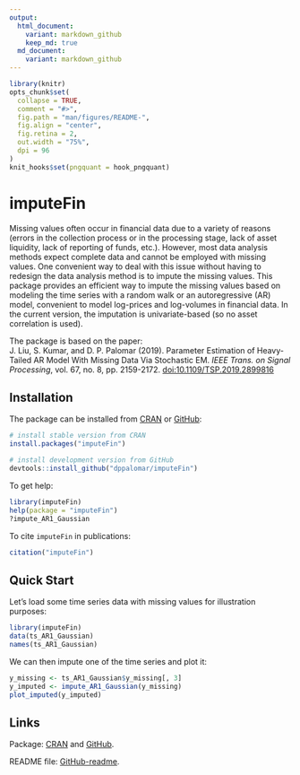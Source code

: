 ```yaml
---
output:
  html_document:
    variant: markdown_github
    keep_md: true
  md_document:
    variant: markdown_github
---
```


<!-- README.md is generated from README.Rmd. Please edit that file -->

```r
library(knitr)
opts_chunk$set(
  collapse = TRUE,
  comment = "#>",
  fig.path = "man/figures/README-",
  fig.align = "center",
  fig.retina = 2,
  out.width = "75%",
  dpi = 96
)
knit_hooks$set(pngquant = hook_pngquant)
```

# imputeFin
<!---
[![CRAN_Status_Badge](https://www.r-pkg.org/badges/version/imputeFin)](https://CRAN.R-project.org/package=imputeFin)
[![CRAN Downloads](https://cranlogs.r-pkg.org/badges/imputeFin)](https://CRAN.R-project.org/package=imputeFin)
[![CRAN Downloads Total](https://cranlogs.r-pkg.org/badges/grand-total/imputeFin?color=brightgreen)](https://CRAN.R-project.org/package=imputeFin)
--->

Missing values often occur in financial data due to a variety 
of reasons (errors in the collection process or in the processing stage, 
lack of asset liquidity, lack of reporting of funds, etc.). However, 
most data analysis methods expect complete data and cannot be employed 
with missing values. One convenient way to deal with this issue without 
having to redesign the data analysis method is to impute the missing 
values. This package provides an efficient way to impute the missing 
values based on modeling the time series with a random walk or an 
autoregressive (AR) model, convenient to model log-prices and log-volumes 
in financial data. In the current version, the imputation is 
univariate-based (so no asset correlation is used). 

The package is based on the paper:   
J. Liu, S. Kumar, and D. P. Palomar (2019). Parameter Estimation of 
Heavy-Tailed AR Model With Missing Data Via Stochastic EM. _IEEE Trans. on 
Signal Processing_, vol. 67, no. 8, pp. 2159-2172. <doi:10.1109/TSP.2019.2899816>


## Installation
The package can be installed from [CRAN](https://CRAN.R-project.org/package=imputeFin) or [GitHub](https://github.com/dppalomar/imputeFin):
```r
# install stable version from CRAN
install.packages("imputeFin")

# install development version from GitHub
devtools::install_github("dppalomar/imputeFin")
```

To get help:
```r
library(imputeFin)
help(package = "imputeFin")
?impute_AR1_Gaussian
```

To cite `imputeFin` in publications:
```r
citation("imputeFin")
```



## Quick Start
Let's load some time series data with missing values for illustration purposes:
```r
library(imputeFin)
data(ts_AR1_Gaussian)
names(ts_AR1_Gaussian)
```

We can then impute one of the time series and plot it:
```r
y_missing <- ts_AR1_Gaussian$y_missing[, 3]
y_imputed <- impute_AR1_Gaussian(y_missing)
plot_imputed(y_imputed)
```




<!---
## Documentation
For more detailed information, please check the
[vignette](https://CRAN.R-project.org/package=imputeFin/vignettes/ImputeFinancialTimeSeries.html).
--->

## Links
Package: [CRAN](https://CRAN.R-project.org/package=imputeFin) and [GitHub](https://github.com/dppalomar/imputeFin).

README file: [GitHub-readme](https://github.com/dppalomar/imputeFin/blob/master/README.md).

<!---
Vignette: [CRAN-vignette](https://CRAN.R-project.org/package=imputeFin/vignettes/ImputeFinancialTimeSeries.html).
--->

